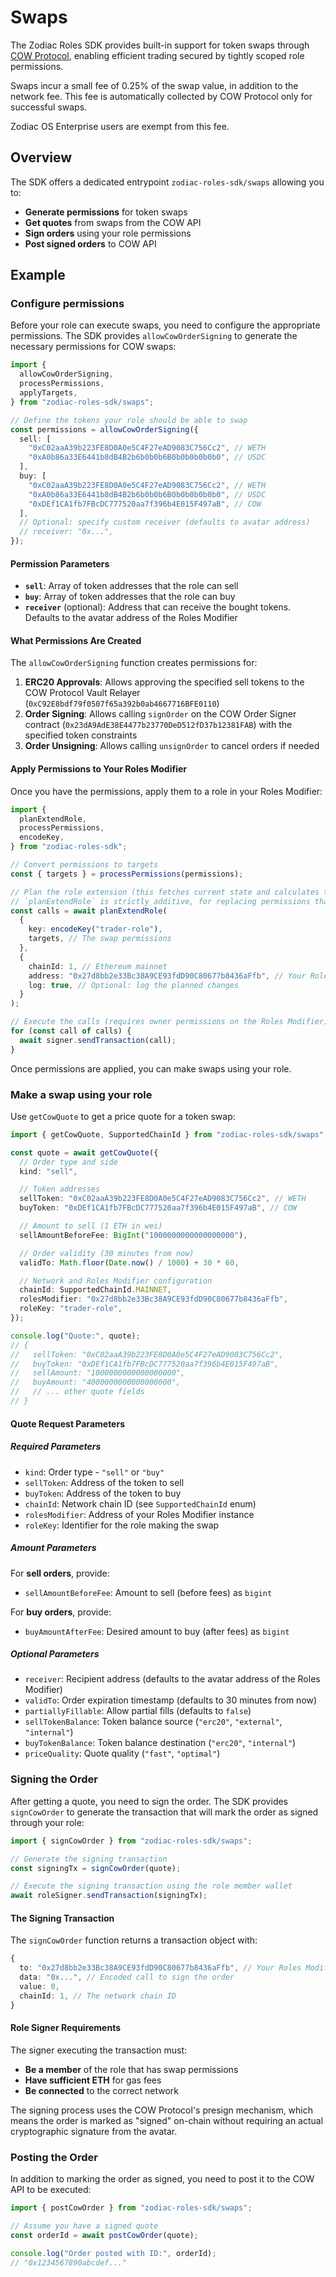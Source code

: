 
# Swaps

The Zodiac Roles SDK provides built-in support for token swaps through [COW Protocol](https://cow.fi/), enabling efficient trading secured by tightly scoped role permissions.

<Callout type="info">
  Swaps incur a small fee of 0.25% of the swap value, in addition to the network
  fee. This fee is automatically collected by COW Protocol only for successful
  swaps.

Zodiac OS Enterprise users are exempt from this fee.

</Callout>

## Overview

The SDK offers a dedicated entrypoint `zodiac-roles-sdk/swaps` allowing you to:

- **Generate permissions** for token swaps
- **Get quotes** from swaps from the COW API
- **Sign orders** using your role permissions
- **Post signed orders** to COW API

## Example

### Configure permissions

Before your role can execute swaps, you need to configure the appropriate permissions. The SDK provides `allowCowOrderSigning` to generate the necessary permissions for COW swaps:

```typescript
import {
  allowCowOrderSigning,
  processPermissions,
  applyTargets,
} from "zodiac-roles-sdk/swaps";

// Define the tokens your role should be able to swap
const permissions = allowCowOrderSigning({
  sell: [
    "0xC02aaA39b223FE8D0A0e5C4F27eAD9083C756Cc2", // WETH
    "0xA0b86a33E6441b8dB4B2b6b0b0b6B0b0b0b0b0b0", // USDC
  ],
  buy: [
    "0xC02aaA39b223FE8D0A0e5C4F27eAD9083C756Cc2", // WETH
    "0xA0b86a33E6441b8dB4B2b6b0b0b6B0b0b0b0b0b0", // USDC
    "0xDEf1CA1fb7FBcDC777520aa7f396b4E015F497aB", // COW
  ],
  // Optional: specify custom receiver (defaults to avatar address)
  // receiver: "0x...",
});
```

#### Permission Parameters

- **`sell`**: Array of token addresses that the role can sell
- **`buy`**: Array of token addresses that the role can buy
- **`receiver`** (optional): Address that can receive the bought tokens. Defaults to the avatar address of the Roles Modifier

#### What Permissions Are Created

The `allowCowOrderSigning` function creates permissions for:

1. **ERC20 Approvals**: Allows approving the specified sell tokens to the COW Protocol Vault Relayer (`0xC92E8bdf79f0507f65a392b0ab4667716BFE0110`)
2. **Order Signing**: Allows calling `signOrder` on the COW Order Signer contract (`0x23dA9AdE38E4477b23770DeD512fD37b12381FAB`) with the specified token constraints
3. **Order Unsigning**: Allows calling `unsignOrder` to cancel orders if needed

#### Apply Permissions to Your Roles Modifier

Once you have the permissions, apply them to a role in your Roles Modifier:

```typescript
import {
  planExtendRole,
  processPermissions,
  encodeKey,
} from "zodiac-roles-sdk";

// Convert permissions to targets
const { targets } = processPermissions(permissions);

// Plan the role extension (this fetches current state and calculates the diff)
// `planExtendRole` is strictly additive, for replacing permissions that have been applied earlier, use `planApplyRole`.
const calls = await planExtendRole(
  {
    key: encodeKey("trader-role"),
    targets, // The swap permissions
  },
  {
    chainId: 1, // Ethereum mainnet
    address: "0x27d8bb2e33Bc38A9CE93fdD90C80677b8436aFfb", // Your Roles Modifier address
    log: true, // Optional: log the planned changes
  }
);

// Execute the calls (requires owner permissions on the Roles Modifier)
for (const call of calls) {
  await signer.sendTransaction(call);
}
```

Once permissions are applied, you can make swaps using your role.

### Make a swap using your role

Use `getCowQuote` to get a price quote for a token swap:

```typescript
import { getCowQuote, SupportedChainId } from "zodiac-roles-sdk/swaps";

const quote = await getCowQuote({
  // Order type and side
  kind: "sell",

  // Token addresses
  sellToken: "0xC02aaA39b223FE8D0A0e5C4F27eAD9083C756Cc2", // WETH
  buyToken: "0xDEf1CA1fb7FBcDC777520aa7f396b4E015F497aB", // COW

  // Amount to sell (1 ETH in wei)
  sellAmountBeforeFee: BigInt("1000000000000000000"),

  // Order validity (30 minutes from now)
  validTo: Math.floor(Date.now() / 1000) + 30 * 60,

  // Network and Roles Modifier configuration
  chainId: SupportedChainId.MAINNET,
  rolesModifier: "0x27d8bb2e33Bc38A9CE93fdD90C80677b8436aFfb",
  roleKey: "trader-role",
});

console.log("Quote:", quote);
// {
//   sellToken: "0xC02aaA39b223FE8D0A0e5C4F27eAD9083C756Cc2",
//   buyToken: "0xDEf1CA1fb7FBcDC777520aa7f396b4E015F497aB",
//   sellAmount: "1000000000000000000",
//   buyAmount: "4000000000000000000",
//   // ... other quote fields
// }
```

#### Quote Request Parameters

##### Required Parameters

- `kind`: Order type - `"sell"` or `"buy"`
- `sellToken`: Address of the token to sell
- `buyToken`: Address of the token to buy
- `chainId`: Network chain ID (see `SupportedChainId` enum)
- `rolesModifier`: Address of your Roles Modifier instance
- `roleKey`: Identifier for the role making the swap

##### Amount Parameters

For **sell orders**, provide:

- `sellAmountBeforeFee`: Amount to sell (before fees) as `bigint`

For **buy orders**, provide:

- `buyAmountAfterFee`: Desired amount to buy (after fees) as `bigint`

##### Optional Parameters

- `receiver`: Recipient address (defaults to the avatar address of the Roles Modifier)
- `validTo`: Order expiration timestamp (defaults to 30 minutes from now)
- `partiallyFillable`: Allow partial fills (defaults to `false`)
- `sellTokenBalance`: Token balance source (`"erc20"`, `"external"`, `"internal"`)
- `buyTokenBalance`: Token balance destination (`"erc20"`, `"internal"`)
- `priceQuality`: Quote quality (`"fast"`, `"optimal"`)

### Signing the Order

After getting a quote, you need to sign the order. The SDK provides `signCowOrder` to generate the transaction that will mark the order as signed through your role:

```typescript
import { signCowOrder } from "zodiac-roles-sdk/swaps";

// Generate the signing transaction
const signingTx = signCowOrder(quote);

// Execute the signing transaction using the role member wallet
await roleSigner.sendTransaction(signingTx);
```

#### The Signing Transaction

The `signCowOrder` function returns a transaction object with:

```typescript
{
  to: "0x27d8bb2e33Bc38A9CE93fdD90C80677b8436aFfb", // Your Roles Modifier address
  data: "0x...", // Encoded call to sign the order
  value: 0,
  chainId: 1, // The network chain ID
}
```

#### Role Signer Requirements

The signer executing the transaction must:

- **Be a member** of the role that has swap permissions
- **Have sufficient ETH** for gas fees
- **Be connected** to the correct network

<Callout type="info">
  The signing process uses the COW Protocol's presign mechanism, which means the
  order is marked as "signed" on-chain without requiring an actual cryptographic
  signature from the avatar.
</Callout>

### Posting the Order

In addition to marking the order as signed, you need to post it to the COW API to be executed:

```typescript
import { postCowOrder } from "zodiac-roles-sdk/swaps";

// Assume you have a signed quote
const orderId = await postCowOrder(quote);

console.log("Order posted with ID:", orderId);
// "0x1234567890abcdef..."
```
